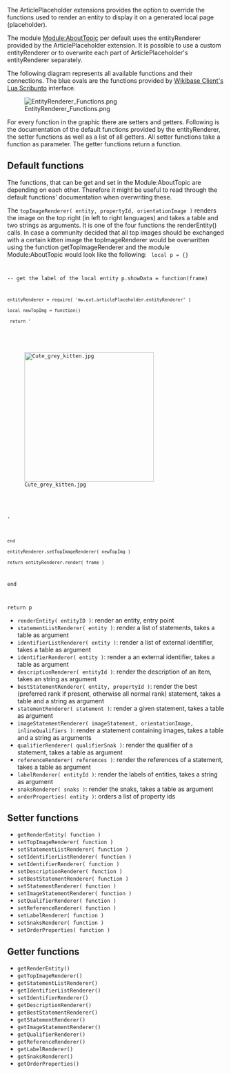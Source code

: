 The ArticlePlaceholder extensions provides the option to override the functions used to render an entity to display it on a generated local page (placeholder).

The module [[Module:AboutTopic]] per default uses the entityRenderer provided by the ArticlePlaceholder extension.
It is possible to use a custom entityRenderer or to overwrite each part of ArticlePlaceholder's entityRenderer separately.

The following diagram represents all available functions and their connections. The blue ovals are the functions provided by [https://www.mediawiki.org/wiki/Extension:Wikibase_Client/Lua Wikibase Client's Lua Scribunto] interface.

[[File:EntityRenderer_Functions.png]]

For every function in the graphic there are setters and getters. Following is the documentation of the default functions provided by the entityRenderer, the setter functions as well as a list of all getters. All setter functions take a function as parameter. The getter functions return a function.

== Default functions ==

The functions, that can be get and set in the Module:AboutTopic are depending on each other.
Therefore it might be useful to read through the default functions' documentation when overwriting these.

The <code>topImageRenderer( entity, propertyId, orientationImage )</code> renders the image on the top right (in left to right languages) and takes a table and two strings as arguments. It is one of the four functions the renderEntity() calls.
In case a community decided that all top images should be exchanged with a certain kitten image the topImageRenderer would be overwritten using the function getTopImageRenderer and the module Module:AboutTopic would look like the following:
<code>
local p = {}

-- get the label of the local entity
p.showData = function(frame)
 entityRenderer = require( 'mw.ext.articlePlaceholder.entityRenderer' )
 local newTopImg = function()
  return '<div class="articleplaceholder-topimage">[[File:Cute_grey_kitten.jpg|thumb|right|300px]]</div>'
 end
 entityRenderer.setTopImageRenderer( newTopImg )
 return entityRenderer.render( frame )
end

return p
</code>
*<code>renderEntity( entityID )</code>: render an entity, entry point
*<code>statementListRenderer( entity )</code>: render a list of statements, takes a table as argument
*<code>identifierListRenderer( entity )</code>: render a list of external identifier, takes a table as argument
*<code>identifierRenderer( entity )</code>: render a an external identifier, takes a table as argument
*<code>descriptionRenderer( entityId )</code>: render the description of an item, takes an string as argument
*<code>bestStatementRenderer( entity, propertyId )</code>: render the best (preferred rank if present, otherwise all normal rank) statement, takes a table and a string as argument
*<code>statementRenderer( statement )</code>: render a given statement, takes a table as argument
*<code>imageStatementRenderer( imageStatement, orientationImage, inlineQualifiers )</code>: render a statement containing images, takes a table and a string as arguments
*<code>qualifierRenderer( qualifierSnak )</code>: render the qualifier of a statement, takes a table as argument
*<code>referenceRenderer( references )</code>: render the references of a statement, takes a table as argument
*<code>labelRenderer( entityId )</code>: render the labels of entities, takes a string as argument
*<code>snaksRenderer( snaks )</code>: render the snaks, takes a table as argument
*<code>orderProperties( entity )</code>: orders a list of property ids


== Setter functions ==

*<code>getRenderEntity( function )</code>
*<code>setTopImageRenderer( function )</code>
*<code>setStatementListRenderer( function )</code>
*<code>setIdentifierListRenderer( function )</code>
*<code>setIdentifierRenderer( function )</code>
*<code>setDescriptionRenderer( function )</code>
*<code>setBestStatementRenderer( function )</code>
*<code>setStatementRenderer( function )</code>
*<code>setImageStatementRenderer( function )</code>
*<code>setQualifierRenderer( function )</code>
*<code>setReferenceRenderer( function )</code>
*<code>setLabelRenderer( function )</code>
*<code>setSnaksRenderer( function )</code>
*<code>setOrderProperties( function )</code>

== Getter functions ==

*<code>getRenderEntity()</code>
*<code>getTopImageRenderer()</code>
*<code>getStatementListRenderer()</code>
*<code>getIdentifierListRenderer()</code>
*<code>setIdentifierRenderer()</code>
*<code>getDescriptionRenderer()</code>
*<code>getBestStatementRenderer()</code>
*<code>getStatementRenderer()</code>
*<code>getImageStatementRenderer()</code>
*<code>getQualifierRenderer()</code>
*<code>getReferenceRenderer()</code>
*<code>getLabelRenderer()</code>
*<code>getSnaksRenderer()</code>
*<code>getOrderProperties()</code>
